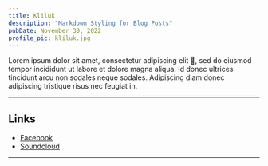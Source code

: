 ```yaml
---
title: Kliluk
description: "Markdown Styling for Blog Posts"
pubDate: November 30, 2022
profile_pic: kliluk.jpg
---
```


<BlogImage src={Dog} alt="Beagle Dog by Jules D. on Unsplash" />

Lorem ipsum dolor sit amet, consectetur adipiscing elit 🤣, sed do eiusmod tempor incididunt ut labore et dolore magna aliqua. Id donec ultrices tincidunt arcu non sodales neque sodales. Adipiscing diam donec adipiscing tristique risus nec feugiat in.

---

## Links

- [Facebook](https://www.facebook.com/KLILUKMUSIC)
- [Soundcloud](https://soundcloud.com/kliluk)

---
